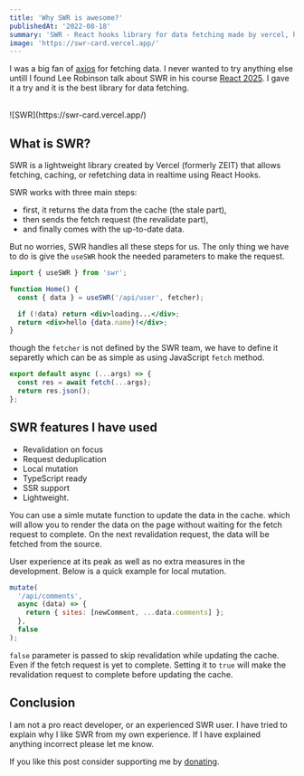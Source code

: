 ```yaml
---
title: 'Why SWR is awesome?'
publishedAt: '2022-08-18'
summary: 'SWR - React hooks library for data fetching made by vercel, has a bright future.'
image: 'https://swr-card.vercel.app/'
---
```


I was a big fan of [axios](https://axios-http.com/) for fetching data. I never wanted to try anything else untill I found Lee Robinson talk about SWR in his course [React 2025](https://www.react2025.com). I gave it a try and it is the best library for data fetching.

<br />
![SWR](https://swr-card.vercel.app/)

## What is SWR?

SWR is a lightweight library created by Vercel (formerly ZEIT) that allows fetching, caching, or refetching data in realtime using React Hooks.

SWR works with three main steps:

- first, it returns the data from the cache (the stale part),
- then sends the fetch request (the revalidate part),
- and finally comes with the up-to-date data.

But no worries, SWR handles all these steps for us. The only thing we have to do is give the `useSWR` hook the needed parameters to make the request.

```jsx
import { useSWR } from 'swr';

function Home() {
  const { data } = useSWR('/api/user', fetcher);

  if (!data) return <div>loading...</div>;
  return <div>hello {data.name}!</div>;
}
```

though the `fetcher` is not defined by the SWR team, we have to define it separetly which can be as simple as using JavaScript `fetch` method.

```js
export default async (...args) => {
  const res = await fetch(...args);
  return res.json();
};
```

## SWR features I have used

- Revalidation on focus
- Request deduplication
- Local mutation
- TypeScript ready
- SSR support
- Lightweight.

You can use a simle mutate function to update the data in the cache. which will allow you to render the data on the page without waiting for the fetch request to complete. On the next revalidation request, the data will be fetched from the source.

User experience at its peak as well as no extra measures in the development. Below is a quick example for local mutation.

```js
mutate(
  '/api/comments',
  async (data) => {
    return { sites: [newComment, ...data.comments] };
  },
  false
);
```

`false` parameter is passed to skip revalidation while updating the cache. Even if the fetch request is yet to complete. Setting it to `true` will make the revalidation request to complete before updating the cache.

## Conclusion

I am not a pro react developer, or an experienced SWR user. I have tried to explain why I like SWR from my own experience. If I have explained anything incorrect please let me know.

If you like this post consider supporting me by [donating](https://www.buymeacoffee.com/tiluckdave).
